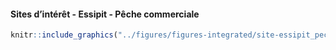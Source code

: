 #### Sites d’intérêt - Essipit - Pêche commerciale {-}


<!-- -------------------------------------------------- -->

```r
knitr::include_graphics("../figures/figures-integrated/site-essipit_peche_commerciale.png")
```

<br>
